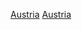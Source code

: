 {{Portal|體育運動}}
{{Year by category
| m = 2
| c = 0
| d = 0
| y = 1
| cat     = 奧地利體育
| sortkey = 體育
| parent  =  各年份奧地利體育
| subcat  = 2001年奧地利
}}

[[Category:2001年各國體育|Austria]]
[[Category:2001年歐洲體育|Austria]]